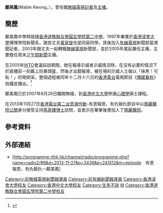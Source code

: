 {{Notability Unreferenced |time=2013-05-20T07:05:59+00:00 }}
{{not|鄺美雲|鄺美寶|鄺美璇}}
'''鄺美鳳'''(Mable Kwong，{{bd|1975年}}），曾任職[[無綫電視|無綫電視]][[記者|記者]]及[[新聞主播|主播]]。

==簡歷==
鄺美鳳中學時就讀[[香港道教聯合會圓玄學院第二中學|香港道教聯合會圓玄學院第二中學]]，1997年畢業於[[香港浸會大學|香港浸會大學]]傳理學院新聞系，跟其丈夫[[黃家俊|黃家俊]]也是同屆同學。其後加入[[有線電視|有線電視]]新聞部當港聞記者，2003年跟丈夫一起轉職[[電視廣播有限公司|無線電視]]新聞部，並於2005年尾起兼任主播，主要擔任周末之[[無綫電視午間新聞|午間新聞]]主播。

在2005年[[WTO|WTO]]會議採訪期間，她在報導示威者示威情況時，在沒有必要的情況下於直播前一刻戴上防暴頭盔，然後才出鏡報導，被在場的示威人士報以「抹黑！可恥！」的喝倒采。整個過程被同年十二月十六日的[[香港電台|香港電台]]電視節目《[[傳媒春秋|傳媒春秋]]》拍攝並播出。<ref>{{cite web|url=http://missfannylee.blogspot.com/2005/12/blog-post_28.html?m=1|title=致一個看不過眼的記者|date=2005-12-28|access-date=2021-02-07|archive-date=2021-02-14|archive-url=https://web.archive.org/web/20210214071245/http://missfannylee.blogspot.com/2005/12/blog-post_28.html?m=1|dead-url=no}}</ref>

鄺美鳳已於2007年8月26日離開無綫，到[[香港中文大學|香港中文大學]]修讀[[心理學|心理學]]碩士課程。

在2013年11月27日[[香港電台第二台|香港電台第二台]][[思潮作動|思潮作動]]-有恩報恩、有仇報仇節目中以[[瑪麗醫院|瑪麗醫院]][[公關|公關]]身分接受主持[[馬家輝|馬家輝]][[博士|博士]]訪問，並表示在畢業後便加入了[[瑪麗醫院|瑪麗醫院]]。


==參考資料==
{{reflist}}

==外部連結==
*[http://programme.rthk.hk/channel/radio/programme.php?name=radio2/89&d=2013-11-27&p=3436&e=241512&m=episode　有恩報恩、有仇報仇—鄺美鳳] {{Wayback|url=http://programme.rthk.hk/channel/radio/programme.php?name=radio2%2F89&d=2013-11-27&p=3436&e=241512&m=episode |date=20160305151355 }}



[[Category:前無綫電視新聞報導員|Category:前無綫電視新聞報導員]]
[[Category:前有線新聞報導員|Category:前有線新聞報導員]]
[[Category:香港浸會大學校友|Category:香港浸會大學校友]]
[[Category:香港中文大學校友|Category:香港中文大學校友]]
[[Category:生年不詳|Category:生年不詳]]
[[Category:鄺姓|M]]
[[Category:香港道教聯合會圓玄學院第二中學校友|Category:香港道教聯合會圓玄學院第二中學校友]]